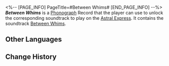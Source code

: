 <%-- [PAGE_INFO]
PageTitle=#Between Whims#
[END_PAGE_INFO] --%>
{{Item Infobox
|title       = ''Between Whims''
|id          = 210373
|image       = Item Between Whims.png{{subst:void|<!--$UPLOAD:<<SpriteOutput/ItemFigures/210001.png>-<Item Between Whims.png>-<Item Icons>>-->}}
|type        = Disk
|invCategory = Valuables
|rarity      = 3
|effect      = 
|description = A record that can be played on the Express' phonograph. It might be a chance acquisition or a gift from someone else. All sorts of memories surge up when the music plays &mdash; the smiles, encounters, touches, and the excitement of battle. Maybe that is why people still collect records even as society rapidly advances.<br />The current record contains the track "Between Whims."
}}
{{Description|''If a flute is not for sale, it is not wealth. But if it is for sale, it turns into wealth.''}}
'''''Between Whims''''' is a [[Phonograph]] Record that the player can use to unlock the corresponding soundtrack to play on the [[Astral Express]]. It contains the soundtrack [[Between Whims]].

==Other Languages==
{{Other Languages
|en   = ''Between Whims''
|zhs  = 《翻飞之间》
|zht  = 〈翻飛之間〉
|ja   = 『飛翔の間』
|ko   = ≪변화 사이≫
|es   = Entre aleteos
|fr   = ''Between Whims''
|ru   = Between Whims
|th   = "Between Whims"
|vi   = "Giữa Khoảng Sấp Ngửa"
|de   = „Wankelmütige Launen“
|id   = "Between Whims"
|pt   = "Between Whims"
}}

==Change History==
{{Change History|3.0}}